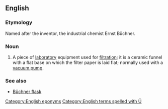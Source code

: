 ==English==
{{wikipedia}}
===Etymology===
Named after the inventor, the industrial chemist Ernst Büchner.
===Noun===
{{en-noun}}

#{{context|chemistry}} A piece of [[laboratory]] equipment used for [[filtration]]; it is a ceramic funnel with a flat base on which the filter paper is laid flat; normally used with a [[vacuum pump]].

===See also===
*[[Büchner flask]]

[[Category:English eponyms]]
[[Category:English terms spelled with Ü]]